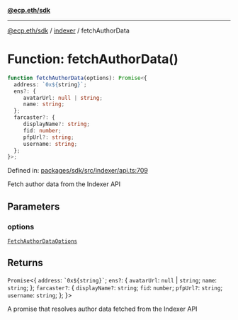 [**@ecp.eth/sdk**](../../index.mdx)

***

[@ecp.eth/sdk](/sdk-reference/index.mdx) / [indexer](/sdk-reference/indexer/index.mdx) / fetchAuthorData

# Function: fetchAuthorData()

```ts
function fetchAuthorData(options): Promise<{
  address: `0x${string}`;
  ens?: {
     avatarUrl: null | string;
     name: string;
  };
  farcaster?: {
     displayName?: string;
     fid: number;
     pfpUrl?: string;
     username: string;
  };
}>;
```

Defined in: [packages/sdk/src/indexer/api.ts:709](https://github.com/ecp-eth/comments-monorepo/blob/main/packages/sdk/src/indexer/api.ts#L709)

Fetch author data from the Indexer API

## Parameters

### options

[`FetchAuthorDataOptions`](/sdk-reference/indexer/type-aliases/FetchAuthorDataOptions.mdx)

## Returns

`Promise`\<\{
  `address`: `` `0x${string}` ``;
  `ens?`: \{
     `avatarUrl`: `null` \| `string`;
     `name`: `string`;
  \};
  `farcaster?`: \{
     `displayName?`: `string`;
     `fid`: `number`;
     `pfpUrl?`: `string`;
     `username`: `string`;
  \};
\}\>

A promise that resolves author data fetched from the Indexer API
